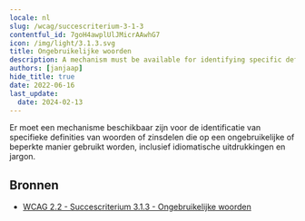 ```yaml
---
locale: nl
slug: /wcag/succescriterium-3-1-3
contentful_id: 7goH4awplUlJMicrAAwhG7
icon: /img/light/3.1.3.svg
title: Ongebruikelijke woorden
description: A mechanism must be available for identifying specific definitions of words or phrases used in an unusual or restricted way, including idioms and jargon.
authors: [janjaap]
hide_title: true
date: 2022-06-16
last_update:
  date: 2024-02-13
---
```


<Hero
  title="Ongebruikelijke woorden"
  image="/img/light/3.1.3.svg"
  alt="WCAG 3.1.3 icon"
  prefix="Succescriterium 3.1.3"
  suffix="Niveau AAA"
/>

Er moet een mechanisme beschikbaar zijn voor de identificatie van specifieke definities van woorden of zinsdelen die op een ongebruikelijke of beperkte manier gebruikt worden, inclusief idiomatische uitdrukkingen en jargon.

## Bronnen

- [WCAG 2.2 - Succescriterium 3.1.3 - Ongebruikelijke woorden](https://www.w3.org/Translations/WCAG22-nl/#ongebruikelijke-woorden)

